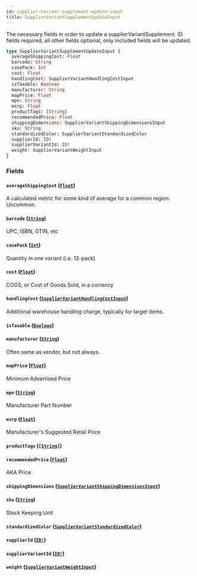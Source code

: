 ```yaml
---
id: supplier-variant-supplement-update-input
title: SupplierVariantSupplementUpdateInput
---
```


The necessary fields in order to update a supplierVariantSupplement.
ID fields required, all other fields optional, only included fields will be updated.

```graphql
type SupplierVariantSupplementUpdateInput {
  averageShippingCost: Float
  barcode: String
  casePack: Int
  cost: Float
  handlingCost: SupplierVariantHandlingCostInput
  isTaxable: Boolean
  manufacturer: String
  mapPrice: Float
  mpn: String
  msrp: Float
  productTags: [String]
  recommendedPrice: Float
  shippingDimensions: SupplierVariantShippingDimensionsInput
  sku: String
  standardizedColor: SupplierVariantStandardizedColor
  supplierId: ID!
  supplierVariantId: ID!
  weight: SupplierVariantWeightInput
}
```

### Fields

#### `averageShippingCost` ([`Float`](/developers/supplier-apis/supply-api/graphql/reference/scalars/float))

A calculated metric for some kind of average for a common region. Uncommon.

#### `barcode` ([`String`](/developers/supplier-apis/supply-api/graphql/reference/scalars/string))

UPC, ISBN, GTIN, etc

#### `casePack` ([`Int`](/developers/supplier-apis/supply-api/graphql/reference/scalars/int))

Quantity in one variant (i.e. 12-pack)

#### `cost` ([`Float`](/developers/supplier-apis/supply-api/graphql/reference/scalars/float))

COGS, or Cost of Goods Sold, in a currency

#### `handlingCost` ([`SupplierVariantHandlingCostInput`](/developers/supplier-apis/supply-api/graphql/reference/inputs/supplier-variant-handling-cost-input))

Additional warehouse handling charge, typically for larger items.

#### `isTaxable` ([`Boolean`](/developers/supplier-apis/supply-api/graphql/reference/scalars/boolean))

#### `manufacturer` ([`String`](/developers/supplier-apis/supply-api/graphql/reference/scalars/string))

Often same as vendor, but not always.

#### `mapPrice` ([`Float`](/developers/supplier-apis/supply-api/graphql/reference/scalars/float))

Minimum Advertised Price

#### `mpn` ([`String`](/developers/supplier-apis/supply-api/graphql/reference/scalars/string))

Manufacturer Part Number

#### `msrp` ([`Float`](/developers/supplier-apis/supply-api/graphql/reference/scalars/float))

Manufacturer's Suggested Retail Price

#### `productTags` ([`[String]`](/developers/supplier-apis/supply-api/graphql/reference/scalars/string))

#### `recommendedPrice` ([`Float`](/developers/supplier-apis/supply-api/graphql/reference/scalars/float))

AKA Price

#### `shippingDimensions` ([`SupplierVariantShippingDimensionsInput`](/developers/supplier-apis/supply-api/graphql/reference/inputs/supplier-variant-shipping-dimensions-input))

#### `sku` ([`String`](/developers/supplier-apis/supply-api/graphql/reference/scalars/string))

Stock Keeping Unit

#### `standardizedColor` ([`SupplierVariantStandardizedColor`](/developers/supplier-apis/supply-api/graphql/reference/enums/supplier-variant-standardized-color))

#### `supplierId` ([`ID!`](/developers/supplier-apis/supply-api/graphql/reference/scalars/id))

#### `supplierVariantId` ([`ID!`](/developers/supplier-apis/supply-api/graphql/reference/scalars/id))

#### `weight` ([`SupplierVariantWeightInput`](/developers/supplier-apis/supply-api/graphql/reference/inputs/supplier-variant-weight-input))
